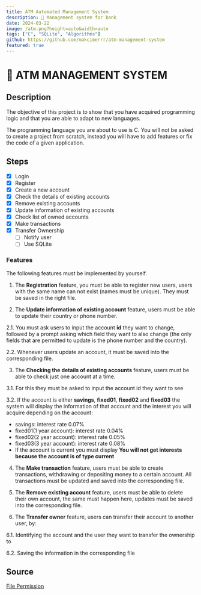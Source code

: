 ```yaml
---
title: ATM Automated Management System
description: 🏦 Management system for bank
date: 2024-03-22
image: /atm.png?height=auto&width=auto
tags: ["C", "SQLite", "Algorithms"]
github: https://github.com/makcimerrr/atm-management-system
featured: true
---
```


#   💸 ATM MANAGEMENT SYSTEM
##  Description
The objective of this project is to show that you have acquired programming logic and that you are able to adapt to new languages.

The programming language you are about to use is C. You will not be asked to create a project from scratch, instead you will have to add features or fix the code of a given application.

##  Steps
+   [x] Login
+   [x] Register
+   [x] Create a new account
+   [x] Check the details of existing accounts
+   [x] Remove existing accounts
+   [x] Update information of existing accounts
+   [x] Check list of owned accounts
+   [x] Make transactions
+   [x] Transfer Ownership
   +   [ ] Notify user
   +   [ ] Use SQLite

### Features
The following features must be implemented by yourself.

1. The **Registration** feature, you must be able to register new users, users with the same name can not exist (names must be unique). They must be saved in the right file.

2. The **Update information of existing account** feature, users must be able to update their country or phone number.

2.1. You must ask users to input the account **id** they want to change, followed by a prompt asking which field they want to also change (the only fields that are permitted to update is the phone number and the country).

2.2. Whenever users update an account, it must be saved into the corresponding file.

3. The **Checking the details of existing accounts** feature, users must be able to check just one account at a time.

3.1. For this they must be asked to input the account id they want to see

3.2. If the account is either **savings**, **fixed01**, **fixed02** and **fixed03** the system will display
the information of that account and the interest you will acquire depending on the account:

- savings: interest rate 0.07%
- fixed01(1 year account): interest rate 0.04%
- fixed02(2 year account): interest rate 0.05%
- fixed03(3 year account): interest rate 0.08%
- If the account is current you must display **You will not get interests because the account is of type current**

4. The **Make transaction** feature, users must be able to create transactions, withdrawing or depositing money to a certain account. All transactions
must be updated and saved into the corresponding file.

5. The **Remove existing account** feature, users must be able to delete their own account, the same must happen here, updates must be saved into the corresponding file.

6. The **Transfer owner** feature, users can transfer their account to another user, by:

6.1. Identifying the account and the user they want to transfer the ownership to

6.2. Saving the information in the corresponding file

##  Source
[File Permission](https://stackoverflow.com/questions/1466000/difference-between-modes-a-a-w-w-and-r-in-built-in-open-function)